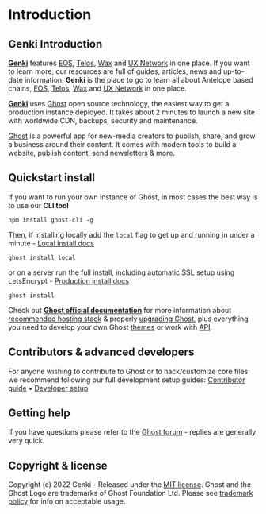 
# Introduction

## Genki Introduction

**[Genki](https://blog.genki.site/)** features [EOS](https://eosnetwork.com/), [Telos](https://www.telos.net/), [Wax](https://www.wax.io/) and [UX Network](https://uxnetwork.io/) in one place. If you want to learn more, our resources are full of guides, articles, news and up-to-date information. **Genki** is the place to go to learn all about Antelope based chains, [EOS](https://eosnetwork.com/), [Telos](https://www.telos.net/), [Wax](https://www.wax.io/) and [UX Network](https://uxnetwork.io/) in one place.

**[Genki](https://blog.genki.site/)** uses [Ghost](https://ghost.org/) open source technology, the easiest way to get a production instance deployed. It takes about 2 minutes to launch a new site with worldwide CDN, backups, security and maintenance.

[Ghost](https://ghost.org/) is a powerful app for new-media creators to publish, share, and grow a business around their content. It comes with modern tools to build a website, publish content, send newsletters & more.

## Quickstart install

If you want to run your own instance of Ghost, in most cases the best way is to use our **CLI tool**

```
npm install ghost-cli -g
```

Then, if installing locally add the `local` flag to get up and running in under a minute - [Local install docs](https://ghost.org/docs/install/local/)

```
ghost install local
```

or on a server run the full install, including automatic SSL setup using LetsEncrypt - [Production install docs](https://ghost.org/docs/install/ubuntu/)

```
ghost install
```

Check out **[Ghost official documentation](https://ghost.org/docs/)** for more information about [recommended hosting stack](https://ghost.org/docs/hosting/) & properly [upgrading Ghost](https://ghost.org/docs/update/), plus everything you need to develop your own Ghost [themes](https://ghost.org/docs/themes/) or work with [API](https://ghost.org/docs/content-api/).

## Contributors & advanced developers

For anyone wishing to contribute to Ghost or to hack/customize core files we recommend following our full development setup guides: [Contributor guide](https://ghost.org/docs/contributing/) • [Developer setup](https://ghost.org/docs/install/source/)

## Getting help

If you have questions please refer to the [Ghost forum](https://forum.ghost.org/) - replies are generally very quick.

## Copyright & license

Copyright (c) 2022 Genki - Released under the [MIT license](https://github.com/genkimedia/ghost/blob/main/LICENSE). Ghost and the Ghost Logo are trademarks of Ghost Foundation Ltd. Please see [trademark policy](https://ghost.org/trademark/) for info on acceptable usage.
